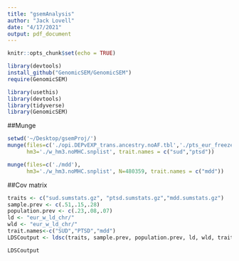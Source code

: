 ```yaml
---
title: "gsemAnalysis"
author: "Jack Lovell"
date: "4/17/2021"
output: pdf_document
---
```


```r
knitr::opts_chunk$set(echo = TRUE)
```


```r
library(devtools)
install_github("GenomicSEM/GenomicSEM")
require(GenomicSEM)
```

```r
library(usethis)
library(devtools)
library(tidyverse)
library(GenomicSEM)
```


##Munge

```r
setwd('~/Desktop/gsemProj/')
munge(files=c('./opi.DEPvEXP_trans.ancestry.noAF.tbl','./pts_eur_freeze2_overall.results'),
      hm3='./w_hm3.noMHC.snplist', trait.names = c("sud","ptsd"))
```

```r
munge(files=c('./mdd'),
      hm3='./w_hm3.noMHC.snplist', N=480359, trait.names = c("mdd"))
```


##Cov matrix

```r
traits <- c("sud.sumstats.gz", "ptsd.sumstats.gz","mdd.sumstats.gz")
sample.prev <- c(.51,.15,.28)
population.prev <- c(.23,.08,.07)
ld <- "eur_w_ld_chr/"
wld <- "eur_w_ld_chr/"
trait.names<-c("SUD","PTSD","mdd")
LDSCoutput <- ldsc(traits, sample.prev, population.prev, ld, wld, trait.names)
```

```r
LDSCoutput
```